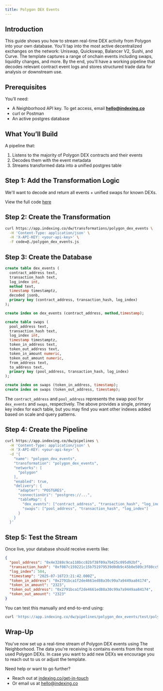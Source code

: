 ```yaml
---
title: Polygon DEX Events
---
```


## Introduction

This guide shows you how to stream real-time DEX activity from Polygon into your own database. You'll tap into the most active decentralized exchanges on the network: Uniswap, Quickswap, Balancer V2, Sushi, and Curve. The template captures a range of onchain events including swaps, liquidity changes, and more. By the end, you'll have a working pipeline that decodes relevant contract event logs and stores structured trade data for analysis or downstream use.

## Prerequisites

You’ll need:

- A Neighborhood API key. To get access, email [**hello@indexing.co**](mailto:hello@indexing.co)
- curl or Postman
- An active postgres database

## What You’ll Build

A pipeline that:

1. Listens to the majority of Polygon DEX contracts and their events
2. Decodes them with the event metadata
3. Streams transformed data into a unified postgres table

## Step 1: Add the Transformation Logic

We'll want to decode and return all events + unified swaps for known DEXs.

View the full code [here](https://github.com/indexing-co/docs/blob/main/examples/transformations/polygon_dex_events.js)

## Step 2: Create the Transformation

```bash
curl https://app.indexing.co/dw/transformations/polygon_dex_events \
  -H 'Content-Type: application/json' \
  -H 'X-API-KEY: <your-api-key>' \
  -F code=@./polygon_dex_events.js
```

## Step 3: Create the Database

```sql
create table dex_events (
  contract_address text,
  transaction_hash text,
  log_index int,
  method text,
  timestamp timestamptz,
  decoded jsonb,
  primary key (contract_address, transaction_hash, log_index)
);

create index on dex_events (contract_address, method,timestamp);

create table swaps (
  pool_address text,
  transaction_hash text,
  log_index int,
  timestamp timestamptz,
  token_in_address text,
  token_out_address text,
  token_in_amount numeric,
  token_out_amount numeric,
  from_address text,
  to_address text,
  primary key (pool_address, transaction_hash, log_index)
);

create index on swaps (token_in_address, timestamp);
create index on swaps (token_out_address, timestamp);
```

The `contract_address` and `pool_address` represents the swap pool for `dex_events` and `swaps`, respectively. The above provides a single, primary key index for each table, but you may find you want other indexes added based on scale and query patterns.

## Step 4: Create the Pipeline

```bash
curl https://app.indexing.co/dw/pipelines \
  -H 'Content-Type: application/json' \
  -H 'X-API-KEY: <your-api-key>' \
  -d '{
    "name": "polygon_dex_events",
    "transformation": "polygon_dex_events",
    "networks": [
      "polygon"
    ],
    "enabled": true,
    "delivery": {
      "adapter": "POSTGRES",
      "connectionUri": "postgres://...",
      "tableMap": {
        "dex_events": ["contract_address", "transaction_hash", "log_index"],
        "swaps": ["pool_address", "transaction_hash", "log_index"]
      }
    }
  }'
```

## Step 5: Test the Stream

Once live, your database should receive events like:

```json
{
  "pool_address": "0x4e3288c9ca110bcc82bf38f09a7b425c095d92bf",
  "transaction_hash": "0xf087c159221c15b751979539d0db9c45b0e509c3f80cc988c9cebc51b7b69e40",
  "log_index": 504,
  "timestamp": "2025-07-16T23:21:42.000Z",
  "token_in_address": "0x2791bca1f2de4661ed88a30c99a7a9449aa84174",
  "token_in_amount": "2323",
  "token_out_address": "0x2791bca1f2de4661ed88a30c99a7a9449aa84174",
  "token_out_amount": "2323"
}
```

You can test this manually and end-to-end using:

```bash
curl 'https://app.indexing.co/dw/pipelines/polygon_dex_events/test/polygon/74046728' -H 'X-API-KEY: <your-api-key>' -X POST
```

## Wrap-Up

You've now set up a real-time stream of Polygon DEX events using The Neighborhood. The data you're receiving is contains events from the most used Polygon DEXs. In case you want to add new DEXs we encourage you to reach out to us or adjust the template.

Need help or want to go further?

- Reach out at [indexing.co/get-in-touch](https://www.indexing.co/get-in-touch)
- Or email us at [hello@indexing.co](mailto:hello@indexing.co)
